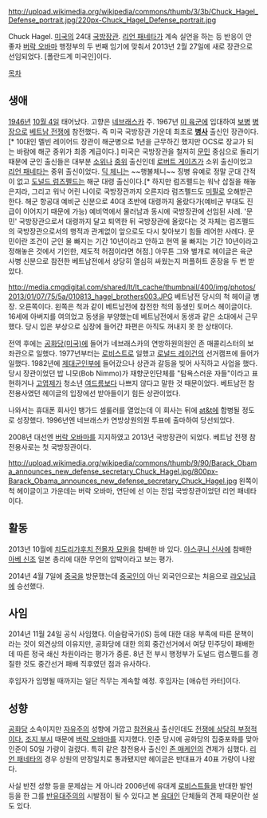 http://upload.wikimedia.org/wikipedia/commons/thumb/3/3b/Chuck_Hagel_Defense_portrait.jpg/220px-Chuck_Hagel_Defense_portrait.jpg

Chuck Hagel. [[미국]]의 24대 [[국방장관]]. [[리언 패네타]]가 계속 실언을 하는 등 반응이 안 좋자 [[버락 오바마]] 행정부의 두 번째 임기에 맞춰서 2013년 2월 27일에 새로 장관으로 선임되었다. [폴란드계 미국인]이다.

[[목차]]
== 생애 ==
[[1946년]] [[10월 4일]] 태어났다. 고향은 [[네브래스카]] 주. 1967년 [[미 육군]]에 입대하여 [[보병]] [[병장]]으로 [[베트남 전쟁]]에 참전했다. 즉 미국 국방장관 가운데 최초로 '''[[병사]]''' 출신인 장관이다.[* 10대인 멜빈 레이어드 장관이 해군병으로 1년을 근무하긴 했지만 OCS로 장교가 되는 바람에 해군 중위가 최종 계급이다.] 미국은 국방장관을 철저히 [[문민]] 중심으로 돌리기 때문에 군인 출신들은 대부분 [[소위]]나 [[중위]] 출신인데 [[로버트 게이츠]]가 소위 출신이었고 [[리언 패네타]]는 중위 출신이었다. [[딕 체니]]는 ~~행불체니~~ 징병 유예로 정말 군대 간적이 없고 [[도널드 럼즈펠드]]는 해군 대령 출신이다.[* 하지만 럼즈펠드는 워낙 삽질을 해놓은지라, 그리고 워낙 어린 나이로 국방장관까지 오른지라 럼즈펠드도 [[미필]]로 오해받곤 한다. 해군 항공대 예비군 신분으로 40대 초반에 대령까지 올랐다가(예비군 부대도 진급이 이어지기 때문에 가능) 예비역에서 물러남과 동시에 국방장관에 선임된 사례. '문민' 국방장관으로서 대령까지 달고 퇴역한 뒤 국방장관에 올랐다는 것 자체는 럼즈펠드의 국방장관으로서의 행적과 관계없이 앞으로도 다시 찾아보기 힘들 레어한 사례다. 문민이란 조건이 군인 물 빠지는 기간 10년이라고 안하고 현역 물 빠지는 기간 10년이라고 정해놓은 것에서 기인한, 제도적 허점이라면 허점.] 아무튼 그와 별개로 헤이글은 육군 사병 신분으로 참전한 베트남전에서 상당히 열심히 싸웠는지 퍼플허트 훈장을 두 번 받았다.

http://media.cmgdigital.com/shared/lt/lt_cache/thumbnail/400/img/photos/2013/01/07/75/5a/010813_hagel_brothers003.JPG
베트남전 당시의 척 헤이글 병장. 오른쪽이다. 왼쪽은 척과 같이 베트남전에 참전한 척의 동생인 토머스 헤이글이다. 16세에 아버지를 여의었고 동생을 부양했는데 베트남전에서 동생과 같은 소대에서 근무했다. 당시 입은 부상으로 심장에 들어간 파편은 아직도 꺼내지 못 한 상태이다.

전역 후에는 [[공화당(미국)]]에 들어가 네브래스카의 연방하원의원인 존 매콜리스터의 보좌관으로 일했다. 1977년부터는 [[로비스트]]로 일했고 [[로널드 레이건]]의 선거캠프에 들어가 일했다. 1982년에 [[제대군인부]]에 들어갔으나 상관과 갈등을 빚어 사직하고 사업을 했다. 당시 장관이었던 밥 니모(Bob Nimmo)가 재향군인단체를 "탐욕스러운 자들"이라고 표현하거나 [[고엽제]]가 청소년 [[여드름]]보다 나쁘지 않다고 말한 것 때문이었다. 베트남전 참전용사였던 헤이글의 입장에선 받아들이기 힘든 상관이었다.

나와서는 휴대폰 회사인 뱅가드 셀룰러를 열었는데 이 회사는 뒤에 [[at&t]]에 합병될 정도로 성장했다. 1996년엔 네브래스카 연방상원의원 투표에 출마하여 당선되었다.

2008년 대선엔 [[버락 오바마]]를 지지하였고 2013년 국방장관이 되었다. 베트남 전쟁 참전용사로는 첫 국방장관이다.

http://upload.wikimedia.org/wikipedia/commons/thumb/9/90/Barack_Obama_announces_new_defense_secretary_Chuck_Hagel.jpg/800px-Barack_Obama_announces_new_defense_secretary_Chuck_Hagel.jpg
왼쪽이 척 헤이글이고 가운데는 버락 오바마, 연단에 선 이는 전임 국방장관이었던 리언 패네타이다.

== 활동 ==
2013년 10월에 [[치도리가후치 전몰자 묘원]]을 참배한 바 있다. [[야스쿠니 신사]]에 참배한 [[아베 신조]] 일본 총리에 대한 무언의 압박이라고 보는 평가.

2014년 4월 7일에 [[중국]]을 방문했는데 [[중국인]]이 아닌 외국인으로는 처음으로 [[랴오닝급]]에 승선했다.

== 사임 ==

2014년 11월 24일 공식 사임했다. 이슬람국가(IS) 등에 대한 대응 부족에 따른 문책이라는 것이 외견상의 이유지만, 공화당에 대한 의회 중간선거에서 여당 민주당이 패배한 데 따른 정국 쇄신 차원이라는 평가가 중론. 8년 전 부시 행정부가 도널드 럼스펠드를 경질한 것도 중간선거 패배 직후였던 점과 유사하다.

후임자가 임명될 때까지는 일단 직무는 계속할 예정. 후임자는 [애슈턴 카터]이다.

== 성향 ==
[[공화당(미국)|공화당]] 소속이지만 [[자유주의]] 성향에 가깝고 [[참전용사]] 출신인데도 [[반전|전쟁에 상당히 부정적이다.]] [[조지 부시]] 때문에 [[버락 오바마]]를 지지했다. 인준 당시에 공화당의 집중포화를 맞아 인준이 50일 가량이 걸렸다. 특히 같은 참전용사 출신인 [[존 매케인]]의 견제가 심했다. [[리언 패네타]]의 경우 상원의 만장일치로 통과됐지만 헤이글은 반대표가 40표 가량이 나왔다.

사실 반전 성향 등을 문제삼는 게 아니라 2006년에 유대계 [[로비스트]]들을 반대한 발언 등을 한 그를 [[반유대주의]]의 시발점이 될 수 있다고 본 [[유대인]] 단체들의 견제 때문이란 설도 있다.
